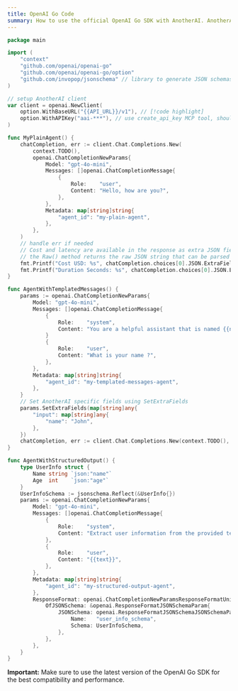 ```yaml
---
title: OpenAI Go Code
summary: How to use the official OpenAI Go SDK with AnotherAI. AnotherAI exposes a compatible OpenAI API endpoint. The only changes you need to make are updating the base URL and API key.
---
```


```go
package main

import (
	"context"
	"github.com/openai/openai-go"
	"github.com/openai/openai-go/option"
	"github.com/invopop/jsonschema" // library to generate JSON schemas
)

// setup AnotherAI client
var client = openai.NewClient(
	option.WithBaseURL("{{API_URL}}/v1"), // [!code highlight]
	option.WithAPIKey("aai-***"), // use create_api_key MCP tool, should be stored in an environment variable ANOTHERAI_API_KEY // [!code highlight]
)

func MyPlainAgent() {
	chatCompletion, err := client.Chat.Completions.New(
		context.TODO(),
		openai.ChatCompletionNewParams{
			Model: "gpt-4o-mini",
			Messages: []openai.ChatCompletionMessage{
				{
					Role:    "user",
					Content: "Hello, how are you?",
				},
			},
			Metadata: map[string]string{
				"agent_id": "my-plain-agent",
			},
		},
	)
	// handle err if needed
	// Cost and latency are available in the response as extra JSON fields on the choice object
	// the Raw() method returns the raw JSON string that can be parsed as a float if needed
	fmt.Printf("Cost USD: %s", chatCompletion.choices[0].JSON.ExtraFields["cost_usd"].Raw())
	fmt.Printf("Duration Seconds: %s", chatCompletion.choices[0].JSON.ExtraFields["duration_seconds"].Raw())
}

func AgentWithTemplatedMessages() {
	params := openai.ChatCompletionNewParams{
		Model: "gpt-4o-mini",
		Messages: []openai.ChatCompletionMessage{
			{
				Role:    "system",
				Content: "You are a helpful assistant that is named {{name}}.",
			}
			{
				Role:    "user",
				Content: "What is your name ?",
			},
		},
		Metadata: map[string]string{
			"agent_id": "my-templated-messages-agent",
		},
	}
	// Set AnotherAI specific fields using SetExtraFields
	params.SetExtraFields(map[string]any{
		"input": map[string]any{
			"name": "John",
		},
	})
	chatCompletion, err := client.Chat.Completions.New(context.TODO(), params)
}

func AgentWithStructuredOutput() {
	type UserInfo struct {
		Name string `json:"name"`
		Age  int    `json:"age"`
	}
	UserInfoSchema := jsonschema.Reflect(&UserInfo{})
	params := openai.ChatCompletionNewParams{
		Model: "gpt-4o-mini",
		Messages: []openai.ChatCompletionMessage{
			{
				Role:    "system",
				Content: "Extract user information from the provided text.",
			},
			{
				Role:    "user",
				Content: "{{text}}",
			},
		},
		Metadata: map[string]string{
			"agent_id": "my-structured-output-agent",
		},
		ResponseFormat: openai.ChatCompletionNewParamsResponseFormatUnion{
			OfJSONSchema: &openai.ResponseFormatJSONSchemaParam{
				JSONSchema: openai.ResponseFormatJSONSchemaJSONSchemaParam{
					Name:   "user_info_schema",
					Schema: UserInfoSchema,
				},
			},
		},
	}
}
```

**Important:** Make sure to use the latest version of the OpenAI Go SDK for the best compatibility and performance.
